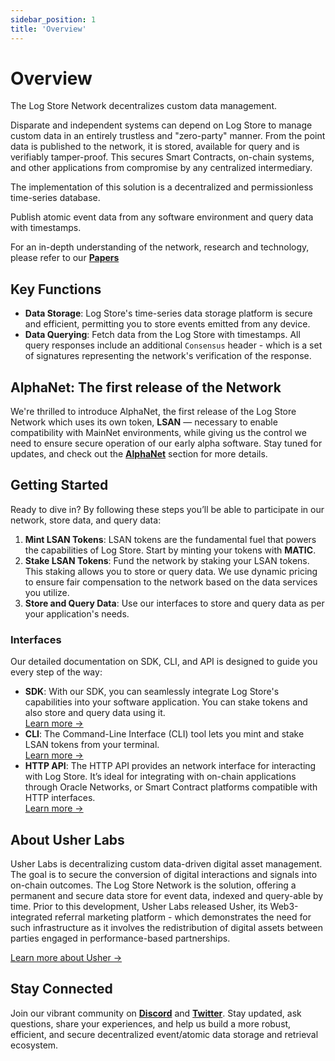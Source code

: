 ```yaml
---
sidebar_position: 1
title: 'Overview'
---
```


# Overview

The Log Store Network decentralizes custom data management.

Disparate and independent systems can depend on Log Store to manage custom data in an entirely trustless and "zero-party" manner.
From the point data is published to the network, it is stored, available for query and is verifiably tamper-proof.
This secures Smart Contracts, on-chain systems, and other applications from compromise by any centralized intermediary.

The implementation of this solution is a decentralized and permissionless time-series database.

Publish atomic event data from any software environment and query data with timestamps.

For an in-depth understanding of the network, research and technology, please refer to our **[Papers](../../papers/papers.md)**

## Key Functions

- **Data Storage**: Log Store's time-series data storage platform is secure and efficient, permitting you to store events emitted from any device.
- **Data Querying**: Fetch data from the Log Store with timestamps. All query responses include an additional `Consensus` header - which is a set of signatures representing the network's verification of the response.

## AlphaNet: The first release of the Network

We're thrilled to introduce AlphaNet, the first release of the Log Store Network which uses its own token, **LSAN** — necessary to enable compatibility with MainNet environments, while giving us the control we need to ensure secure operation of our early alpha software. Stay tuned for updates, and check out the **[AlphaNet](./alphanet.md)** section for more details.

## Getting Started

Ready to dive in? By following these steps you’ll be able to participate in our network, store data, and query data:

1. **Mint LSAN Tokens**: LSAN tokens are the fundamental fuel that powers the capabilities of Log Store. Start by minting your tokens with **MATIC**.
2. **Stake LSAN Tokens**: Fund the network by staking your LSAN tokens. This staking allows you to store or query data. We use dynamic pricing to ensure fair compensation to the network based on the data services you utilize.
3. **Store and Query Data**: Use our interfaces to store and query data as per your application's needs.

### Interfaces

Our detailed documentation on SDK, CLI, and API is designed to guide you every step of the way:

- **SDK**: With our SDK, you can seamlessly integrate Log Store's capabilities into your software application. You can stake tokens and also store and query data using it.<br/>
  [Learn more →](../sdk/getting-started.md)
- **CLI**: The Command-Line Interface (CLI) tool lets you mint and stake LSAN tokens from your terminal.<br/>
  [Learn more →](../cli/getting-started.md)
- **HTTP API**: The HTTP API provides an network interface for interacting with Log Store. It’s ideal for integrating with on-chain applications through Oracle Networks, or Smart Contract platforms compatible with HTTP interfaces.<br/>
  [Learn more →](../api/getting-started.md)

## About Usher Labs

Usher Labs is decentralizing custom data-driven digital asset management. The goal is to secure the conversion of digital interactions and signals into on-chain outcomes. The Log Store Network is the solution, offering a permanent and secure data store for event data, indexed and query-able by time. Prior to this development, Usher Labs released Usher, its Web3-integrated referral marketing platform - which demonstrates the need for such infrastructure as it involves the redistribution of digital assets between parties engaged in performance-based partnerships.

[Learn more about Usher →](https://usher.so/)

## Stay Connected

Join our vibrant community on **[Discord](https://go.usher.so/discord)** and **[Twitter](https://twitter.com/usher_web3)**. Stay updated, ask questions, share your experiences, and help us build a more robust, efficient, and secure decentralized event/atomic data storage and retrieval ecosystem.
